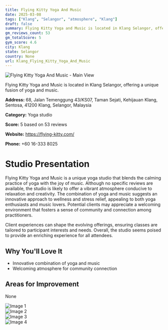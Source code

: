 ```yaml
---
title: Flying Kitty Yoga And Music
date: 2025-03-08
tags: ["Klang", "Selangor", "atmosphere", "Klang"]  
draft: false
summary: Flying Kitty Yoga and Music is located in Klang Selangor, offering a unique fusion of yoga and music.
gm_reviews_count: 53
gm_totalScore: 5
gym_score: 4.6
city: Klang
state: Selangor
country: None
url: Klang_Flying_Kitty_Yoga_And_Music
---
```


<div className="aspect-[16/9] relative my-8">
  <img 
    src="https://lh5.googleusercontent.com/p/AF1QipOtWvPjjt1GIZdI8FEiX8nmECC_mqVJuIZBSWdc=w1920-h1080-k-no"
    alt="Flying Kitty Yoga And Music - Main View"
    className="object-cover absolute inset-0 w-full h-full rounded-lg"
  />
</div>

Flying Kitty Yoga and Music is located in Klang Selangor, offering a unique fusion of yoga and music.

**Address:** 68, Jalan Temenggung 43/KS07, Taman Sejati, Kehijauan Klang, Sentosa, 41200 Klang, Selangor, Malaysia

**Category:** Yoga studio

**Score:** 5 based on 53 reviews

**Website:** https://flying-kitty.com/

**Phone:** +60 16-333 8025

# Studio Presentation

Flying Kitty Yoga and Music is a unique yoga studio that blends the calming practice of yoga with the joy of music. Although no specific reviews are available, the studio is likely to offer a vibrant atmosphere conducive to relaxation and creativity. The combination of yoga and music suggests an innovative approach to wellness and stress relief, appealing to both yoga enthusiasts and music lovers. Potential clients may appreciate a welcoming environment that fosters a sense of community and connection among practitioners.

Client experiences can shape the evolving offerings, ensuring classes are tailored to participant interests and needs. Overall, the studio seems poised to provide an enriching experience for all attendees.

## Why You'll Love It

- Innovative combination of yoga and music
- Welcoming atmosphere for community connection

## Areas for Improvement

None

<div className="grid grid-cols-1 xl:grid-cols-2 gap-4 my-8">
<div className="aspect-[4/3] relative"><img src="https://lh3.googleusercontent.com/p/AF1QipPIYyzQ3RwxuG9_7lx4Z8lT8EkeCitdvFp2itpi=w1920-h1080-k-no" alt="Image 1" className="object-cover absolute inset-0 w-full h-full rounded-lg" /></div>
<div className="aspect-[4/3] relative"><img src="https://lh5.googleusercontent.com/p/AF1QipN-hPd3KqF_zYEKJad190gspoMHE-QlK1BzIBGh=w1920-h1080-k-no" alt="Image 2" className="object-cover absolute inset-0 w-full h-full rounded-lg" /></div>
<div className="aspect-[4/3] relative"><img src="https://lh5.googleusercontent.com/p/AF1QipOUWC0bDYB6Lb3kLnmHBif1rLKLJjL7wcWwlXnM=w1920-h1080-k-no" alt="Image 3" className="object-cover absolute inset-0 w-full h-full rounded-lg" /></div>
<div className="aspect-[4/3] relative"><img src="https://lh5.googleusercontent.com/p/AF1QipNe9Nfg1SnhyNtAUHy15OcDnOta0EPGgBO6I2O1=w1920-h1080-k-no" alt="Image 4" className="object-cover absolute inset-0 w-full h-full rounded-lg" /></div>
</div>